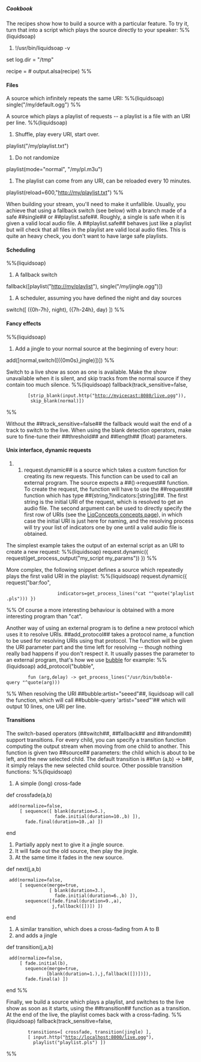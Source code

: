 =====Cookbook=====

The recipes show how to build a source with a particular feature. To try it, turn that into a script which plays the source directly to your speaker:
%%(liquidsoap)
#!/usr/bin/liquidsoap -v

set log.dir = "/tmp"

recipe = # <fill this>
output.alsa(recipe)
%%

====Files====

A source which infinitely repeats the same URI:
%%(liquidsoap)
single("/my/default.ogg")
%%

A source which plays a playlist of requests -- a playlist is a file with an URI per line.
%%(liquidsoap)
# Shuffle, play every URI, start over.
playlist("/my/playlist.txt")
# Do not randomize
playlist(mode="normal", "/my/pl.m3u")
# The playlist can come from any URI, can be reloaded every 10 minutes.
playlist(reload=600,"http://my/playlist.txt")
%%

When building your stream, you'll need to make it unfallible. Usually, you achieve that using a fallback switch (see below) with a branch made of a safe ##single## or ##playlist.safe##. Roughly, a single is safe when it is given a valid local audio file. A ##playlist.safe## behaves just like a playlist but will check that all files in the playlist are valid local audio files. This is quite an heavy check, you don't want to have large safe playlists.

====Scheduling====

%%(liquidsoap)
# A fallback switch
fallback([playlist("http://my/playlist"), single("/my/jingle.ogg")])
# A scheduler, assuming you have defined the night and day sources
switch([ ({0h-7h}, night), ({7h-24h}, day) ])
%%

====Fancy effects====

%%(liquidsoap)
# Add a jingle to your normal source at the beginning of every hour:
add([normal,switch([({0m0s},jingle)])])
%%

Switch to a live show as soon as one is available. Make the show unavailable when it is silent, and skip tracks from the normal source if they contain too much silence.
%%(liquidsoap)
fallback(track_sensitive=false,
	     [strip_blank(input.http("http://myicecast:8080/live.ogg")),
	      skip_blank(normal)])
%%

Without the ##track_sensitive=false## the fallback would wait the end of a track to switch to the live. When using the blank detection operators, make sure to fine-tune their ##threshold## and ##length## (float) parameters.

====Unix interface, dynamic requests====

##request.dynamic## is a source which takes a custom function for creating its new requests. This function can be used to call an external program. The source expects a ##()->request## function. To create the request, the function will have to use the ##request## function which has type ##(string,?indicators:[string])##. The first string is the initial URI of the request, which is resolved to get an audio file. The second argument can be used to directly specify the first row of URIs (see the [[LiqConcepts concepts page]]), in which case the initial URI is just here for naming, and the resolving process will try your list of indicators one by one until a valid audio file is obtained.

The simplest example takes the output of an external script as an URI to create a new request:
%%(liquidsoap)
request.dynamic({ request(get_process_output("my_script my_params")) })
%%

More complex, the following snippet defines a source which repeatedly plays the first valid URI in the playlist:
%%(liquidsoap)
request.dynamic({ request("bar:foo",
	                indicators=get_process_lines("cat "^quote("playlist.pls"))) })
%%
Of course a more interesting behaviour is obtained with a more interesting program than "cat".

Another way of using an external program is to define a new protocol which uses it to resolve URIs. ##add_protocol## takes a protocol name, a function to be used for resolving URIs using that protocol. The function will be given the URI parameter part and the time left for resolving -- though nothing really bad happens if you don't respect it. It usually passes the parameter to an external program, that's how we use [[bubble]] for example:
%%(liquidsoap)
add_protocol("bubble",
	     fun (arg,delay) -> get_process_lines("/usr/bin/bubble-query "^quote(arg)))
%%
When resolving the URI ##bubble:artist="seeed"##, liquidsoap will call the function, which will call ##bubble-query 'artist="seed"'## which will output 10 lines, one URI per line.

====Transitions====

The switch-based operators (##switch##, ##fallback## and ##random##) support transitions. For every child, you can specify a transition function computing the output stream when moving from one child to another. This function is given two ##source## parameters: the child which is about to be left, and the new selected child. The default transition is ##fun (a,b) -> b##, it simply relays the new selected child source. Other possible transition functions:
%%(liquidsoap)
# A simple (long) cross-fade
def crossfade(a,b)
  add(normalize=false,
	  [ sequence([ blank(duration=5.),
	               fade.initial(duration=10.,b) ]),
	    fade.final(duration=10.,a) ])
end

# Partially apply next to give it a jingle source.
# It will fade out the old source, then play the jingle.
# At the same time it fades in the new source.
def next(j,a,b)
  add(normalize=false,
	  [ sequence(merge=true,
	             [ blank(duration=3.),
	               fade.initial(duration=6.,b) ]),
	    sequence([fade.final(duration=9.,a),
	              j,fallback([])]) ])
end

# A similar transition, which does a cross-fading from A to B
# and adds a jingle
def transition(j,a,b)
  add(normalize=false,
	  [ fade.initial(b),
	    sequence(merge=true,
	            [blank(duration=1.),j,fallback([])])]),
	    fade.final(a) ])
end
%%

Finally, we build a source which plays a playlist, and switches to the live show as soon as it starts, using the ##transition## function as a transition. At the end of the live, the playlist comes back with a cross-fading.
%%(liquidsoap)
fallback(track_sensitive=false,
	     transitions=[ crossfade, transition(jingle) ],
	     [ input.http("http://localhost:8000/live.ogg"),
	       playlist("playlist.pls") ])
%%